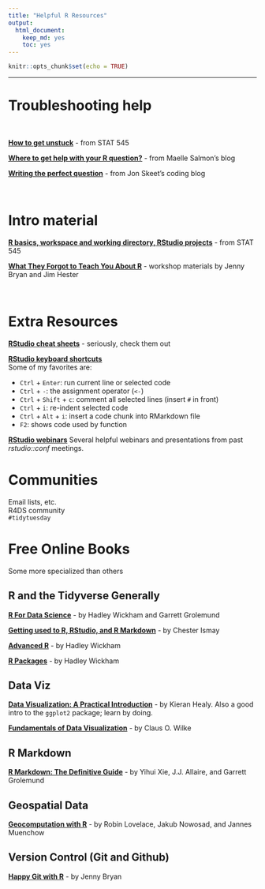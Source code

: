 ```yaml
---
title: "Helpful R Resources"
output: 
  html_document: 
    keep_md: yes
    toc: yes
---
```


```r
knitr::opts_chunk$set(echo = TRUE)
```

***  

# Troubleshooting help  

<br>

__[How to get unstuck](http://stat545.com/help-general.html)__ - from STAT 545  


__[Where to get help with your R question?](https://masalmon.eu/2018/07/22/wheretogethelp/)__ - from Maelle Salmon's blog  

__[Writing the perfect question](https://codeblog.jonskeet.uk/2010/08/29/writing-the-perfect-question/)__ - from Jon Skeet's coding blog  


<br>  

# Intro material  

__[R basics, workspace and working directory, RStudio projects](http://stat545.com/block002_hello-r-workspace-wd-project.html)__ - from STAT 545  

__[What They Forgot to Teach You About R](https://whattheyforgot.org/)__ - workshop materials by Jenny Bryan and Jim Hester
   
<br>  

# Extra Resources  

__[RStudio cheat sheets](https://www.rstudio.com/resources/cheatsheets/)__ - seriously, check them out  


__[RStudio keyboard shortcuts](https://support.rstudio.com/hc/en-us/articles/200711853-Keyboard-Shortcuts)__  
Some of my favorites are:  

+  `Ctrl` + `Enter`: run current line or selected code  
+  `Ctrl` + `-`:  the assignment operator (`<-`)  
+  `Ctrl` + `Shift` + `c`: comment all selected lines (insert `#` in front)  
+  `Ctrl` + `i`: re-indent selected code
+  `Ctrl` + `Alt` + `i`: insert a code chunk into RMarkdown file  
+  `F2`: shows code used by function  


__[RStudio webinars](https://resources.rstudio.com/webinars)__  Several helpful webinars and presentations from past _rstudio::conf_ meetings.  


# Communities  

Email lists, etc.  
R4DS community  
`#tidytuesday`


# Free Online Books  

Some more specialized than others  

## R and the Tidyverse Generally  

__[R For Data Science](https://r4ds.had.co.nz/)__ - by Hadley Wickham and Garrett Grolemund  

__[Getting used to R, RStudio, and R Markdown](https://bookdown.org/chesterismay/rbasics/)__ - by Chester Ismay

__[Advanced R](http://adv-r.had.co.nz/)__ - by Hadley Wickham  

__[R Packages](http://r-pkgs.had.co.nz/)__ - by Hadley Wickham

## Data Viz  

__[Data Visualization: A Practical Introduction](http://socviz.co/)__ - by Kieran Healy. Also a good intro to the `ggplot2` package; learn by doing.    

__[Fundamentals of Data Visualization](https://serialmentor.com/dataviz/)__ - by Claus O. Wilke


## R Markdown  

__[R Markdown: The Definitive Guide](https://bookdown.org/yihui/rmarkdown/)__ - by Yihui Xie, J.J. Allaire, and Garrett Grolemund  


## Geospatial Data  

__[Geocomputation with R](https://geocompr.robinlovelace.net/)__ - by Robin Lovelace, Jakub Nowosad, and Jannes Muenchow  


## Version Control (Git and Github)  

__[Happy Git with R](http://happygitwithr.com)__ - by Jenny Bryan  

<br>
<br>

